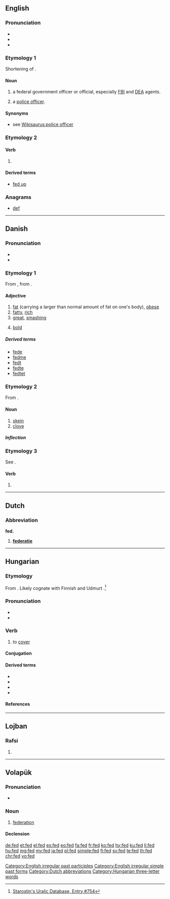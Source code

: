 {{also|Fed|Fed.|FED}}
==English==
{{wikipedia|dab=FED}}

===Pronunciation===
* {{audio|en-us-fed.ogg|Audio (US)|lang=en}}
* {{rhymes|ɛd|lang=en}}
* {{IPA|/fɛd/|lang=en}}

===Etymology 1===
Shortening of {{m|en|federal}}.

====Noun====
{{en-noun}}

# {{label|en|US|slang}} a federal government officer or official, especially [[FBI]] and [[DEA]] agents.
# {{label|en|London|especially|MLE|slang}} a [[police officer]].

====Synonyms====
* {{sense|police officer}} see [[Wikisaurus:police officer]]

===Etymology 2===

====Verb====
{{head|en|verb form}}

# {{en-past of|feed}}

====Derived terms====
* [[fed up]]

===Anagrams===
* [[def#English|def]]

[[Category:English irregular past participles]]
[[Category:English irregular simple past forms]]

----

==Danish==

===Pronunciation===
* {{IPA|/feð/|[feːˀð]|[feðˀ]|lang=da}}
* {{rhymes|eð|lang=da}}

===Etymology 1===
From {{etyl|non|da}} {{m|non|feitr||fat}}, from {{etyl|gem-pro|da}} {{m|gem-pro|*faitaz}}.

====Adjective====
{{head|da|adjective|neuter|fedt|definite and plural|fede|comparative|federe|superlative|fedest}}

# [[fat]] (carrying a larger than normal amount of fat on one's body), [[obese]]
# [[fatty]], [[rich]]
# [[great]], [[smashing]]
# {{label|da|of a typeface}} [[bold]]

=====Derived terms=====
* [[fede]] {{pos v}}
* [[fedme]] {{g|c}}
* [[fedt]] {{g|n}}
* [[fedte]] {{pos v}}
* [[fedtet]] {{pos a}}

===Etymology 2===
From {{etyl|non|da}} {{m|non|fit}}.

====Noun====
{{da-noun|stem=fedd|et}}

# [[skein]]
# [[clove]]

=====Inflection=====
{{da-noun-infl|stem=fedd|et}}

===Etymology 3===
See {{m|da|fede||to fatten}}.

====Verb====
{{head|da|verb form}}

# {{imperative of|fede|lang=da}}

----

==Dutch==

===Abbreviation===
{{rfc-header|Abbreviation}}
'''fed.'''

# '''[[federatie#Dutch|federatie]]'''

[[Category:Dutch abbreviations]]

----

==Hungarian==

===Etymology===
From {{etyl|fiu-pro|hu}} {{m|urj-pro|*pintä-||to close, cover}}. Likely cognate with Finnish {{m|fi|pinne}} and Udmurt {{m|udm|поди}}.<ref>[http://starling.rinet.ru/cgi-bin/response.cgi?root=config&morpho=0&basename=\data\uralic\uralet.dbf&first=1&off=&text_proto=&method_proto=substring&ic_proto=on&text_meaning=to+close&method_meaning=substring&ic_meaning=on&text_germmean=&method_germmean=substring&ic_germmean=on&text_fin=&method_fin=substring&ic_fin=on&text_est=&method_est=substring&ic_est=on&text_saa=&method_saa=substring&ic_saa=on&text_mrd=&method_mrd=substring&ic_mrd=on&text_mar=&method_mar=substring&ic_mar=on&text_udm=&method_udm=substring&ic_udm=on&text_kom=&method_kom=substring&ic_kom=on&text_khn=&method_khn=substring&ic_khn=on&text_man=&method_man=substring&ic_man=on&text_ugr=fed&method_ugr=substring&ic_ugr=on&text_smd=&method_smd=substring&ic_smd=on&text_nen=&method_nen=substring&ic_nen=on&text_enc=&method_enc=substring&ic_enc=on&text_nga=&method_nga=substring&ic_nga=on&text_slk=&method_slk=substring&ic_slk=on&text_kam=&method_kam=substring&ic_kam=on&text_janh=&method_janh=substring&ic_janh=on&text_samm2=&method_samm2=substring&ic_samm2=on&text_redei=&method_redei=substring&ic_redei=on&text_add=&method_add=substring&ic_add=on&text_reshet=&method_reshet=substring&ic_reshet=on&text_yuk=&method_yuk=substring&ic_yuk=on&text_lit=&method_lit=substring&ic_lit=on&text_any=&method_any=substring&sort=number&ic_any=on Starostin's Uralic Database, Entry #754]</ref>

===Pronunciation===
* {{hu-IPA}}
* {{hyphenation|fed|lang=hu}}

===Verb===
{{hu-verb}}

# {{lb|hu|transitive}} to [[cover]]

====Conjugation====
{{hu-conj-ek|f|e|d}}

====Derived terms====
* {{l|hu|befed}}
* {{l|hu|felfed}}
* {{l|hu|fedez}}
* {{l|hu|felfedez}}

====References====
<references/>

[[Category:Hungarian three-letter words]]

----

==Lojban==

===Rafsi===
{{jbo-rafsi}}

# {{jbo-rafsi of|fendi}}

----

==Volapük==

===Pronunciation===
* {{IPA|/fed/|lang=vo}}

===Noun===
{{vo-noun}}

# [[federation]]

====Declension====
{{vo-decl-noun}}

[[de:fed]]
[[et:fed]]
[[el:fed]]
[[es:fed]]
[[eo:fed]]
[[fa:fed]]
[[fr:fed]]
[[ko:fed]]
[[hy:fed]]
[[ku:fed]]
[[li:fed]]
[[hu:fed]]
[[mg:fed]]
[[my:fed]]
[[ja:fed]]
[[pl:fed]]
[[simple:fed]]
[[fi:fed]]
[[sv:fed]]
[[te:fed]]
[[th:fed]]
[[chr:fed]]
[[vo:fed]]